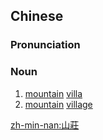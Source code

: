 ==Chinese==
{{zh-forms|s=山庄}}

===Pronunciation===
{{zh-pron
|m=shānzhuāng
|c=saan1 zong1
|cat=n
}}

===Noun===
{{zh-noun}}

# [[mountain]] [[villa]]
# [[mountain]] [[village]]

[[zh-min-nan:山莊]]